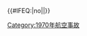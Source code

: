 {{航空事故
| year = 1970
| col1 = 
* 2月4日：[[阿根廷航空707號班機空難|阿根廷航空707號班機]]
* 2月6日：'''[[苏联民航U-45号班机空难|苏联民航U-45号班机]]'''
* 2月15日：'''[[多米尼加航空DC-9墜毀事件|多米尼加航空註冊編號HI-177]]'''
* 2月21日：[[瑞士航空330號班機空難|瑞士航空330號班機]]
* 3月17日：[[東方航空快運1320號班機劫機事件|東方航空快運1320號班機]]
* 3月31日：[[淀号劫机事件|日本航空351號班機]]
* 4月1日：[[苏联民航1661号班机空难|苏联民航1661号班机]]
| col2 = 
* 4月21日：[[菲律賓航空215號班機空難|菲律賓航空215號班機]]
* 5月2日：[[荷兰安的列斯航空980号班机空难|荷兰安的列斯航空980号班机]]
* 5月15日：[[蒂姆希茨-庫茲涅佐夫劫機事件]]
* 7月3日：'''[[1970年丹航空彗星型客機空難|丹航空彗星客機]]†'''
* 7月5日：'''[[加拿大航空621號班機空難|加拿大航空621號班機]]'''
* 7月27日：[[飛虎航空45號班機空難|飛虎航空45號班機]]
* 8月9日：'''[[秘魯國家航空502號班機空難|秘魯國家航空502號班機]]'''
| col3 = 
* 8月12日：[[中華航空206號班機空難|中華航空206號班機]]
* 9月6日：[[道森機場劫機事件]]
* 10月2日：[[威奇托州立大學足球隊空難]]
* 10月15日：[[蘇聯民航244號班機劫機事件|蘇聯民航244號班機]]
* 11月14日：'''[[南方航空932號班機空難|南方航空932號班機]]'''
}}<includeonly>{{#IFEQ:{{{cat}}}|no||[[Category:1970年航空事故]]}}</includeonly><noinclude>{{Documentation}}</noinclude>